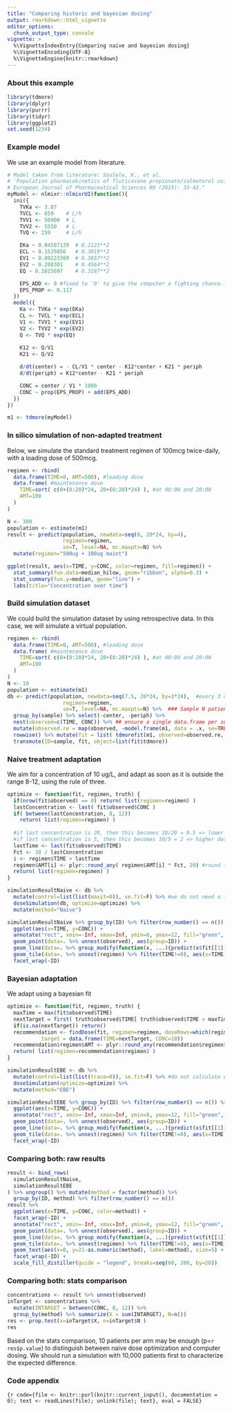 ```yaml
---
title: "Comparing historic and bayesian dosing"
output: rmarkdown::html_vignette
editor_options:
  chunk_output_type: console
vignette: >
  %\VignetteIndexEntry{Comparing naive and bayesian dosing}
  %\VignetteEncoding{UTF-8}
  %\VignetteEngine{knitr::rmarkdown}
---
```

### About this example {-}

```r
library(tdmore)
library(dplyr)
library(purrr)
library(tidyr)
library(ggplot2)
set.seed(1234)
```

### Example model
We use an example model from literature.

```r
# Model taken from literature: Soulele, K., et al.
# 'Population pharmacokinetics of fluticasone propionate/salmeterol using two different dry powder inhalers.'
# European Journal of Pharmaceutical Sciences 80 (2015): 33-42."
myModel <- nlmixr::nlmixrUI(function(){
  ini({
    TVKa <- 3.87
    TVCL <- 659    # L/h
    TVV1 <- 56900  # L
    TVV2 <- 5550   # L
    TVQ <- 259     # L/h

    EKa ~ 0.04507129  # 0.2123**2
    ECL ~ 0.1535856   # 0.3919**2
    EV1 ~ 0.09223369  # 0.3037**2
    EV2 ~ 0.208301    # 0.4564**2
    EQ ~ 0.1015697    # 0.3187**2

    EPS_ADD <- 0 #fixed to '0' to give the computer a fighting chance...
    EPS_PROP <- 0.117
  })
  model({
    Ka <- TVKa * exp(EKa)
    CL <- TVCL * exp(ECL)
    V1 <- TVV1 * exp(EV1)
    V2 <- TVV2 * exp(EV2)
    Q <- TVQ * exp(EQ)
    
    K12 <- Q/V1
    K21 <- Q/V2

    d/dt(center) = - CL/V1 * center - K12*center + K21 * periph
    d/dt(periph) = K12*center - K21 * periph

    CONC = center / V1 * 1000
    CONC ~ prop(EPS_PROP) + add(EPS_ADD)
  })
})

m1 <- tdmore(myModel)
```

### In silico simulation of non-adapted treatment
Below, we simulate the standard treatment regimen of 100mcg twice-daily, with a loading dose of 500mcg.

```r
regimen <- rbind(
  data.frame(TIME=0, AMT=500), #loading dose
  data.frame( #maintenance dose
    TIME=sort( c(8+(0:20)*24, 20+(0:20)*24) ), #at 08:00 and 20:00
    AMT=100
  )
)

N <- 300
population <- estimate(m1)
result <- predict(population, newdata=seq(0, 20*24, by=4), 
                  regimen=regimen,
                  se=T, level=NA, mc.maxpts=N) %>%
  mutate(regimen="500ug + 100ug maint")

ggplot(result, aes(x=TIME, y=CONC, color=regimen, fill=regimen)) +
  stat_summary(fun.data=median_hilow, geom="ribbon", alpha=0.3) +
  stat_summary(fun.y=median, geom="line") +
  labs(title="Concentration over time")
```

### Build simulation dataset
We could build the simulation dataset by using retrospective data. In this case, we will simulate a virtual population.
```r
regimen <- rbind(
  data.frame(TIME=0, AMT=500), #loading dose
  data.frame( #maintenance dose
    TIME=sort( c(8+(0:20)*24, 20+(0:20)*24) ), #at 08:00 and 20:00
    AMT=100
  )
)
N <- 10
population <- estimate(m1)
db <- predict(population, newdata=seq(7.5, 20*24, by=3*24),  #every 3 days
                  regimen=regimen,
                  se=T, level=NA, mc.maxpts=N) %>%  ### Sample N patients
  group_by(sample) %>% select(-center, -periph) %>% 
  nest(observed=c(TIME, CONC)) %>% ## ensure a single data.frame per subject
  mutate(observed.re = map(observed, ~model.frame(m1, data = .x, se=TRUE, level=NA)) ) %>% ## add residual error
  rowwise() %>% mutate(fit = list( tdmorefit(m1, observed=observed.re, regimen=regimen, res = c(EKa=EKa, ECL=ECL, EV1=EV1, EV2=EV2, EQ=EQ)) )) %>% ## Create the 'truth' using the true parameters used to simulate
  transmute(ID=sample, fit, object=list(fit$tdmore))
``` 

### Naive treatment adaptation
We aim for a concentration of 10 ug/L, and adapt as soon as it is outside the range 8-12, using the rule of three.
```r
optimize <- function(fit, regimen, truth) {
  if(nrow(fit$observed) == 0) return( list(regimen=regimen) )
  lastConcentration <- last( fit$observed$CONC )
  if( between(lastConcentration, 8, 12))
    return( list(regimen=regimen) )
  
  #if last concentration is 20, then this becomes 10/20 = 0.5 => lower dose
  #if last concentration is 5, then this becomes 10/5 = 2 => higher dose
  lastTime <- last(fit$observed$TIME)
  Fct <- 10 / lastConcentration
  i <- regimen$TIME > lastTime
  regimen$AMT[i] <- plyr::round_any( regimen$AMT[i] * Fct, 20) #round to tablet size
  return( list(regimen=regimen) )
}

simulationResultNaive <- db %>%
  mutate(control=list(list(maxit=0)), se.fit=F) %>% #we do not need a fit; so use 'maxit=0' to not lose time with calculating a fit
  doseSimulation(db, optimize=optimize) %>%
  mutate(method="Naive")

simulationResultNaive %>% group_by(ID) %>% filter(row_number() == n()) %>%
  ggplot(aes(x=TIME, y=CONC)) +
  annotate("rect", xmin=-Inf, xmax=Inf, ymin=8, ymax=12, fill="green", alpha=0.2) +
  geom_point(data=. %>% unnest(observed), aes(group=ID)) +
  geom_line(data=. %>% group_modify(function(x, ...){predict(x$fit[[1]], x$regimen[[1]], newdata=seq(0, 20*24))}), aes(group=ID)) +
  geom_tile(data=. %>% unnest(regimen) %>% filter(TIME!=0), aes(x=TIME, y=20, fill=factor(AMT))) +
  facet_wrap(~ID)
```

### Bayesian adaptation
We adapt using a bayesian fit
```r
optimize <- function(fit, regimen, truth) {
  maxTime = max(fit$observed$TIME)
  nextTarget = first( truth$observed$TIME[ truth$observed$TIME > maxTime] )
  if(is.na(nextTarget)) return()
  recommendation <- findDose(fit, regimen=regimen, doseRows=which(regimen$TIME > maxTime), 
           target = data.frame(TIME=nextTarget, CONC=10))
  recommendation$regimen$AMT <- plyr::round_any(recommendation$regimen$AMT, 20) #round to tablet size
  return( list(regimen=recommendation$regimen) )
}

simulationResultEBE <- db %>%
  mutate(control=list(list(trace=0)), se.fit=F) %>% #do not calculate errors
  doseSimulation(optimize=optimize) %>%
  mutate(method="EBE")

simulationResultEBE %>% group_by(ID) %>% filter(row_number() == n()) %>%
  ggplot(aes(x=TIME, y=CONC)) +
  annotate("rect", xmin=-Inf, xmax=Inf, ymin=8, ymax=12, fill="green", alpha=0.2) +
  geom_point(data=. %>% unnest(observed), aes(group=ID)) +
  geom_line(data=. %>% group_modify(function(x, ...){predict(x$fit[[1]], x$regimen[[1]], newdata=seq(0, 20*24))}), aes(group=ID)) +
  geom_tile(data=. %>% unnest(regimen) %>% filter(TIME!=0), aes(x=TIME, y=20, fill=factor(AMT))) +
  facet_wrap(~ID)
```

### Comparing both: raw results
```r
result <- bind_rows(
  simulationResultNaive,
  simulationResultEBE
) %>% ungroup() %>% mutate(method = factor(method)) %>%
  group_by(ID, method) %>% filter(row_number() == n())
result %>%
  ggplot(aes(x=TIME, y=CONC, color=method)) +
  facet_wrap(~ID) +
  annotate("rect", xmin=-Inf, xmax=Inf, ymin=8, ymax=12, fill="green", alpha=0.2) +
  geom_point(data=. %>% unnest(observed), aes(group=ID)) +
  geom_line(data=. %>% group_modify(function(x, ...){predict(x$fit[[1]], x$regimen[[1]], newdata=seq(0, 20*24))}), aes(group=method)) +
  geom_tile(data=. %>% unnest(regimen) %>% filter(TIME!=0), aes(x=TIME, y=21-as.numeric(method), fill=AMT), color=NA) +
  geom_text(aes(x=0, y=21-as.numeric(method), label=method), size=5) + 
  facet_wrap(~ID) +
  scale_fill_distiller(guide = "legend", breaks=seq(60, 200, by=20))
```

### Comparing both: stats comparison
```r
concentrations <- result %>% unnest(observed)
inTarget <- concentrations %>%
  mutate(INTARGET = between(CONC, 8, 12)) %>%
  group_by(method) %>% summarize(X = sum(INTARGET), N=n())
res <- prop.test(x=inTarget$X, n=inTarget$N )
res
```

Based on the stats comparison, 10 patients per arm may be enough (p=`r res$p.value`) to distinguish between naive dose optimization and computer dosing. We should run a simulation with 10,000 patients first to characterize the expected difference.

### Code appendix
```{r code={file <- knitr::purl(knitr::current_input(), documentation = 0); text <- readLines(file); unlink(file); text}, eval = FALSE}
```
